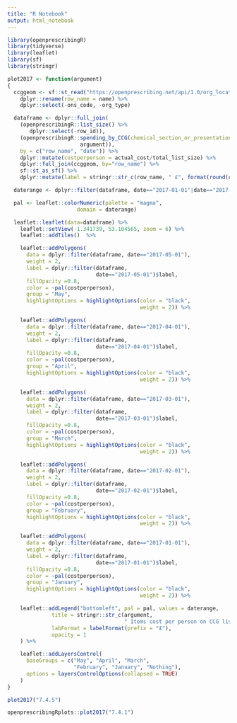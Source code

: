 ```yaml
---
title: "R Notebook"
output: html_notebook
---
```


```r
library(openprescribingR)
library(tidyverse)
library(leaflet)
library(sf)
library(stringr)

plot2017 <- function(argument)
{
  ccggeom <- sf::st_read("https://openprescribing.net/api/1.0/org_location/?org_type=ccg") %>%
    dplyr::rename(row_name = name) %>%
    dplyr::select(-ons_code, -org_type)

  dataframe <- dplyr::full_join(
    (openprescribingR::list_size() %>%
       dplyr::select(-row_id)),
    (openprescribingR::spending_by_CCG(chemical_section_or_presentation_code =
                       argument)),
    by = c("row_name", "date")) %>%
    dplyr::mutate(costperperson = actual_cost/total_list_size) %>%
    dplyr::full_join(ccggeom, by="row_name") %>%
    sf::st_as_sf() %>%
    dplyr::mutate(label = stringr::str_c(row_name, " £", format(round(costperperson, 2), nsmall = 2)))

  daterange <- dplyr::filter(dataframe, date=="2017-01-01"|date=="2017-02-01"|date=="2017-03-01"|date=="2017-04-01"|date=="2017-05-01")$costperperson

  pal <- leaflet::colorNumeric(palette = "magma",
                      domain = daterange)

  leaflet::leaflet(data=dataframe) %>%
    leaflet::setView(-1.341739, 53.104565, zoom = 6) %>%
    leaflet::addTiles()  %>%

    leaflet::addPolygons(
      data = dplyr::filter(dataframe, date=="2017-05-01"),
      weight = 2,
      label = dplyr::filter(dataframe,
                            date=="2017-05-01")$label,
      fillOpacity =0.8,
      color = ~pal(costperperson),
      group = "May",
      highlightOptions = highlightOptions(color = "black",
                                          weight = 2)) %>%

    leaflet::addPolygons(
      data = dplyr::filter(dataframe, date=="2017-04-01"),
      weight = 2,
      label = dplyr::filter(dataframe,
                            date=="2017-04-01")$label,
      fillOpacity =0.8,
      color = ~pal(costperperson),
      group = "April",
      highlightOptions = highlightOptions(color = "black",
                                          weight = 2)) %>%

    leaflet::addPolygons(
      data = dplyr::filter(dataframe, date=="2017-03-01"),
      weight = 2,
      label = dplyr::filter(dataframe,
                            date=="2017-03-01")$label,
      fillOpacity =0.8,
      color = ~pal(costperperson),
      group = "March",
      highlightOptions = highlightOptions(color = "black",
                                          weight = 2)) %>%

    leaflet::addPolygons(
      data = dplyr::filter(dataframe, date=="2017-02-01"),
      weight = 2,
      label = dplyr::filter(dataframe,
                            date=="2017-02-01")$label,
      fillOpacity =0.8,
      color = ~pal(costperperson),
      group = "February",
      highlightOptions = highlightOptions(color = "black",
                                          weight = 2)) %>%

    leaflet::addPolygons(
      data = dplyr::filter(dataframe, date=="2017-01-01"),
      weight = 2,
      label = dplyr::filter(dataframe,
                            date=="2017-01-01")$label,
      fillOpacity =0.8,
      color = ~pal(costperperson),
      group = "January",
      highlightOptions = highlightOptions(color = "black",
                                          weight = 2)) %>%

    leaflet::addLegend("bottomleft", pal = pal, values = daterange,
              title = stringr::str_c(argument,
                                     " Items cost per person on CCG list"),
              labFormat = labelFormat(prefix = "£"),
              opacity = 1
    ) %>%

    leaflet::addLayersControl(
      baseGroups = c("May", "April", "March",
                     "February", "January", "Nothing"),
      options = layersControlOptions(collapsed = TRUE)
    )
}

plot2017("7.4.5")
```
```r
openprescribingRplots::plot2017("7.4.1")
```

